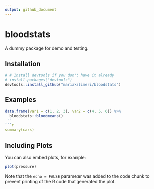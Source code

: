 ```yaml
---
output: github_document
---
```


<!-- README.md is generated from README.Rmd. Please edit that file -->

# bloodstats

A dummy package for demo and testing. 

## Installation

```r
# # Install devtools if you don't have it already
# install.packages("devtools")
devtools::install_github("mariakalimeri/bloodstats")
```


## Examples

```r
data.frame(var1 = c(1, 2, 3), var2 = c(4, 5, 6)) %>%
  bloodstats::bloodmeans()
 ``
```r
summary(cars)
```

## Including Plots

You can also embed plots, for example:

```r
plot(pressure)
```

Note that the `echo = FALSE` parameter was added to the code chunk to prevent printing of the R code that generated the plot.
